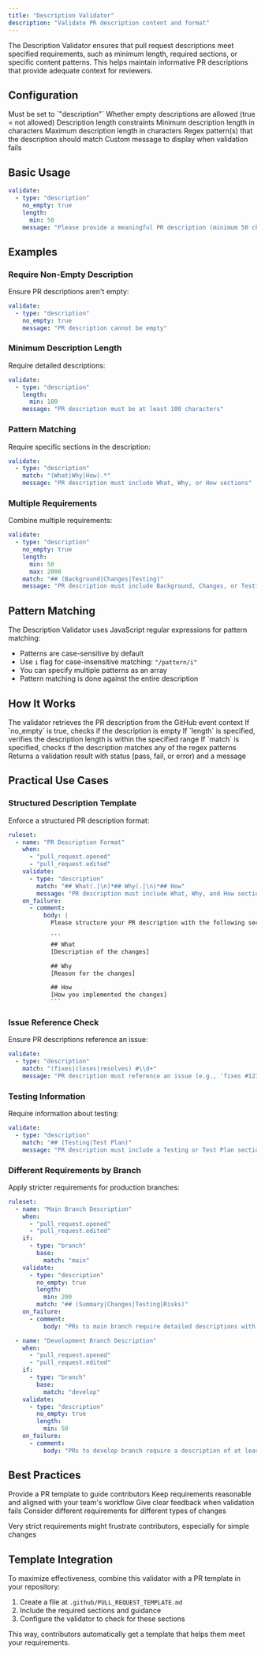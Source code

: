 ```yaml
---
title: "Description Validator"
description: "Validate PR description content and format"
---
```


The Description Validator ensures that pull request descriptions meet specified requirements, such as minimum length, required sections, or specific content patterns. This helps maintain informative PR descriptions that provide adequate context for reviewers.

## Configuration

<ParamField path="type" type="string" required>
  Must be set to `"description"`
</ParamField>

<ParamField path="no_empty" type="boolean">
  Whether empty descriptions are allowed (true = not allowed)
</ParamField>

<ParamField path="length" type="object">
  Description length constraints
</ParamField>

<ParamField path="length.min" type="number">
  Minimum description length in characters
</ParamField>

<ParamField path="length.max" type="number">
  Maximum description length in characters
</ParamField>

<ParamField path="match" type="string | string[]">
  Regex pattern(s) that the description should match
</ParamField>

<ParamField path="message" type="string">
  Custom message to display when validation fails
</ParamField>

## Basic Usage

```yaml
validate:
  - type: "description"
    no_empty: true
    length:
      min: 50
    message: "Please provide a meaningful PR description (minimum 50 characters)"
```

## Examples

### Require Non-Empty Description

Ensure PR descriptions aren't empty:

```yaml
validate:
  - type: "description"
    no_empty: true
    message: "PR description cannot be empty"
```

### Minimum Description Length

Require detailed descriptions:

```yaml
validate:
  - type: "description"
    length:
      min: 100
    message: "PR description must be at least 100 characters"
```

### Pattern Matching

Require specific sections in the description:

```yaml
validate:
  - type: "description"
    match: "(What|Why|How).*"
    message: "PR description must include What, Why, or How sections"
```

### Multiple Requirements

Combine multiple requirements:

```yaml
validate:
  - type: "description"
    no_empty: true
    length:
      min: 50
      max: 2000
    match: "## (Background|Changes|Testing)"
    message: "PR description must include Background, Changes, or Testing sections and be 50-2000 characters"
```

## Pattern Matching

The Description Validator uses JavaScript regular expressions for pattern matching:

- Patterns are case-sensitive by default
- Use `i` flag for case-insensitive matching: `"/pattern/i"`
- You can specify multiple patterns as an array
- Pattern matching is done against the entire description

## How It Works

<Steps>
  <Step title="Retrieve Description">
    The validator retrieves the PR description from the GitHub event context
  </Step>
  <Step title="Check Empty">
    If `no_empty` is true, checks if the description is empty
  </Step>
  <Step title="Check Length">
    If `length` is specified, verifies the description length is within the specified range
  </Step>
  <Step title="Check Pattern">
    If `match` is specified, checks if the description matches any of the regex patterns
  </Step>
  <Step title="Return Result">
    Returns a validation result with status (pass, fail, or error) and a message
  </Step>
</Steps>

## Practical Use Cases

### Structured Description Template

Enforce a structured PR description format:

````yaml
ruleset:
  - name: "PR Description Format"
    when:
      - "pull_request.opened"
      - "pull_request.edited"
    validate:
      - type: "description"
        match: "## What(.|\n)*## Why(.|\n)*## How"
        message: "PR description must include What, Why, and How sections"
    on_failure:
      - comment:
          body: |
            Please structure your PR description with the following sections:

            ```
            ## What
            [Description of the changes]

            ## Why
            [Reason for the changes]

            ## How
            [How you implemented the changes]
            ```
````

### Issue Reference Check

Ensure PR descriptions reference an issue:

```yaml
validate:
  - type: "description"
    match: "(fixes|closes|resolves) #\\d+"
    message: "PR description must reference an issue (e.g., 'fixes #123')"
```

### Testing Information

Require information about testing:

```yaml
validate:
  - type: "description"
    match: "## (Testing|Test Plan)"
    message: "PR description must include a Testing or Test Plan section"
```

### Different Requirements by Branch

Apply stricter requirements for production branches:

```yaml
ruleset:
  - name: "Main Branch Description"
    when:
      - "pull_request.opened"
      - "pull_request.edited"
    if:
      - type: "branch"
        base:
          match: "main"
    validate:
      - type: "description"
        no_empty: true
        length:
          min: 200
        match: "## (Summary|Changes|Testing|Risks)"
    on_failure:
      - comment:
          body: "PRs to main branch require detailed descriptions with Summary, Changes, Testing, and Risks sections"

  - name: "Development Branch Description"
    when:
      - "pull_request.opened"
      - "pull_request.edited"
    if:
      - type: "branch"
        base:
          match: "develop"
    validate:
      - type: "description"
        no_empty: true
        length:
          min: 50
    on_failure:
      - comment:
          body: "PRs to develop branch require a description of at least 50 characters"
```

## Best Practices

<Check>Provide a PR template to guide contributors</Check>
<Check>Keep requirements reasonable and aligned with your team's workflow</Check>
<Check>Give clear feedback when validation fails</Check>
<Check>Consider different requirements for different types of changes</Check>

<Warning>
  Very strict requirements might frustrate contributors, especially for simple changes
</Warning>

## Template Integration

To maximize effectiveness, combine this validator with a PR template in your repository:

1. Create a file at `.github/PULL_REQUEST_TEMPLATE.md`
2. Include the required sections and guidance
3. Configure the validator to check for these sections

This way, contributors automatically get a template that helps them meet your requirements.
